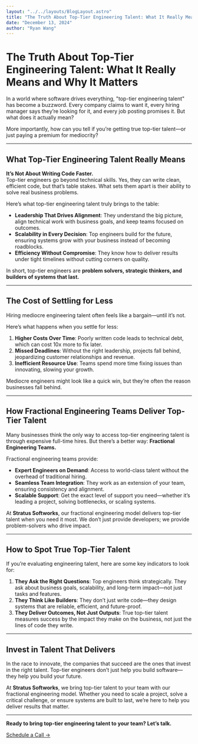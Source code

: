 ```yaml
---
layout: "../../layouts/BlogLayout.astro"
title: "The Truth About Top-Tier Engineering Talent: What It Really Means and Why It Matters"
date: "December 13, 2024"
author: "Ryan Wang"
---
```


# The Truth About Top-Tier Engineering Talent: What It Really Means and Why It Matters

In a world where software drives everything, "top-tier engineering talent" has become a buzzword. Every company claims to want it, every hiring manager says they’re looking for it, and every job posting promises it. But what does it actually mean?

More importantly, how can you tell if you’re getting true top-tier talent—or just paying a premium for mediocrity?

---

## What Top-Tier Engineering Talent Really Means

**It’s Not About Writing Code Faster.**  
Top-tier engineers go beyond technical skills. Yes, they can write clean, efficient code, but that’s table stakes. What sets them apart is their ability to solve real business problems.

Here’s what top-tier engineering talent truly brings to the table:

- **Leadership That Drives Alignment**: They understand the big picture, align technical work with business goals, and keep teams focused on outcomes.
- **Scalability in Every Decision**: Top engineers build for the future, ensuring systems grow with your business instead of becoming roadblocks.
- **Efficiency Without Compromise**: They know how to deliver results under tight timelines without cutting corners on quality.

In short, top-tier engineers are **problem solvers, strategic thinkers, and builders of systems that last.**

---

## The Cost of Settling for Less

Hiring mediocre engineering talent often feels like a bargain—until it’s not.

Here’s what happens when you settle for less:

1. **Higher Costs Over Time**: Poorly written code leads to technical debt, which can cost 10x more to fix later.
2. **Missed Deadlines**: Without the right leadership, projects fall behind, jeopardizing customer relationships and revenue.
3. **Inefficient Resource Use**: Teams spend more time fixing issues than innovating, slowing your growth.

Mediocre engineers might look like a quick win, but they’re often the reason businesses fall behind.

---

## How Fractional Engineering Teams Deliver Top-Tier Talent

Many businesses think the only way to access top-tier engineering talent is through expensive full-time hires. But there’s a better way: **Fractional Engineering Teams.**

Fractional engineering teams provide:

- **Expert Engineers on Demand**: Access to world-class talent without the overhead of traditional hiring.
- **Seamless Team Integration**: They work as an extension of your team, ensuring consistency and alignment.
- **Scalable Support**: Get the exact level of support you need—whether it’s leading a project, solving bottlenecks, or scaling systems.

At **Stratus Softworks**, our fractional engineering model delivers top-tier talent when you need it most. We don’t just provide developers; we provide problem-solvers who drive impact.

---

## How to Spot True Top-Tier Talent

If you’re evaluating engineering talent, here are some key indicators to look for:

1. **They Ask the Right Questions**: Top engineers think strategically. They ask about business goals, scalability, and long-term impact—not just tasks and features.
2. **They Think Like Builders**: They don’t just write code—they design systems that are reliable, efficient, and future-proof.
3. **They Deliver Outcomes, Not Just Outputs**: True top-tier talent measures success by the impact they make on the business, not just the lines of code they write.

---

## Invest in Talent That Delivers

In the race to innovate, the companies that succeed are the ones that invest in the right talent. Top-tier engineers don’t just help you build software—they help you build your future.

At **Stratus Softworks**, we bring top-tier talent to your team with our fractional engineering model. Whether you need to scale a project, solve a critical challenge, or ensure systems are built to last, we’re here to help you deliver results that matter.

---

**Ready to bring top-tier engineering talent to your team? Let’s talk.**

[Schedule a Call →](https://calendly.com/ryan-stratussoftworks/30min?month=2024-12)

